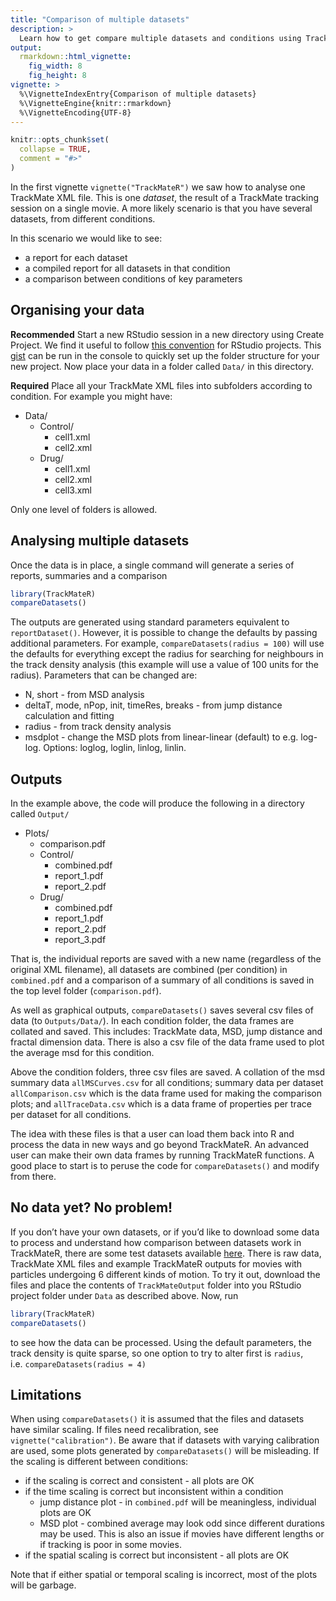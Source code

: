 ```yaml
---
title: "Comparison of multiple datasets"
description: >
  Learn how to get compare multiple datasets and conditions using TrackMateR.
output:
  rmarkdown::html_vignette:
    fig_width: 8
    fig_height: 8
vignette: >
  %\VignetteIndexEntry{Comparison of multiple datasets}
  %\VignetteEngine{knitr::rmarkdown}
  %\VignetteEncoding{UTF-8}
---
```


```r
knitr::opts_chunk$set(
  collapse = TRUE,
  comment = "#>"
)
```

In the first vignette `vignette("TrackMateR")` we saw how to analyse one TrackMate XML file.
This is one _dataset_, the result of a TrackMate tracking session on a single movie.
A more likely scenario is that you have several datasets, from different conditions.

In this scenario we would like to see:

- a report for each dataset
- a compiled report for all datasets in that condition
- a comparison between conditions of key parameters

## Organising your data

**Recommended**
Start a new RStudio session in a new directory using Create Project.
We find it useful to follow [this convention](https://martinctc.github.io/blog/rstudio-projects-and-working-directories-a-beginner's-guide/) for RStudio projects.
This [gist](https://gist.github.com/quantixed/42625f988a7b5da25b7e333c4a660b97) can be run in the console to quickly set up the folder structure for your new project.
Now place your data in a folder called `Data/` in this directory.

**Required**
Place all your TrackMate XML files into subfolders according to condition.
For example you might have:

* Data/
  + Control/
    - cell1.xml
    - cell2.xml
  + Drug/
    - cell1.xml
    - cell2.xml
    - cell3.xml

Only one level of folders is allowed.

## Analysing multiple datasets

Once the data is in place, a single command will generate a series of reports, summaries and a comparison

```r
library(TrackMateR)
compareDatasets()
```

The outputs are generated using standard parameters equivalent to `reportDataset()`.
However, it is possible to change the defaults by passing additional parameters.
For example, `compareDatasets(radius = 100)` will use the defaults for everything except the radius for searching for neighbours in the track density analysis (this example will use a value of 100 units for the radius).
Parameters that can be changed are:

- N, short - from MSD analysis
- deltaT, mode, nPop, init, timeRes, breaks - from jump distance calculation and fitting
- radius - from track density analysis
- msdplot - change the MSD plots from linear-linear (default) to e.g. log-log. Options: loglog, loglin, linlog, linlin.


## Outputs

In the example above, the code will produce the following in a directory called `Output/`

* Plots/
  + comparison.pdf
  + Control/
    - combined.pdf
    - report_1.pdf
    - report_2.pdf
  + Drug/
    - combined.pdf
    - report_1.pdf
    - report_2.pdf
    - report_3.pdf

That is, the individual reports are saved with a new name (regardless of the original XML filename), all datasets are combined (per condition) in `combined.pdf` and a comparison of a summary of all conditions is saved in the top level folder (`comparison.pdf`).

As well as graphical outputs, `compareDatasets()` saves several csv files of data (to `Outputs/Data/`).
In each condition folder, the data frames are collated and saved.
This includes: TrackMate data, MSD, jump distance and fractal dimension data.
There is also a csv file of the data frame used to plot the average msd for this condition.

Above the condition folders, three csv files are saved.
A collation of the msd summary data `allMSCurves.csv` for all conditions; summary data per dataset `allComparison.csv` which is the data frame used for making the comparison plots; and `allTraceData.csv` which is a data frame of properties per trace per dataset for all conditions.

The idea with these files is that a user can load them back into R and process the data in new ways and go beyond TrackMateR.
An advanced user can make their own data frames by running TrackMateR functions.
A good place to start is to peruse the code for `compareDatasets()` and modify from there.

## No data yet? No problem!

If you don't have your own datasets, or if you'd like to download some data to process and understand how comparison between datasets work in TrackMateR, there are some test datasets available [here](https://doi.org/10.5281/zenodo.7985498).
There is raw data, TrackMate XML files and example TrackMateR outputs for movies with particles undergoing 6 different kinds of motion.
To try it out, download the files and place the contents of `TrackMateOutput` folder into you RStudio project folder under `Data` as described above.
Now, run

```r
library(TrackMateR)
compareDatasets()
```

to see how the data can be processed.
Using the default parameters, the track density is quite sparse, so one option to try to alter first is `radius`, i.e. `compareDatasets(radius = 4)`

## Limitations

When using `compareDatasets()` it is assumed that the files and datasets have similar scaling.
If files need recalibration, see `vignette("calibration")`.
Be aware that if datasets with varying calibration are used, some plots generated by `compareDatasets()` will be misleading.
If the scaling is different between conditions:

* if the scaling is correct and consistent - all plots are OK
* if the time scaling is correct but inconsistent within a condition
  + jump distance plot - in `combined.pdf` will be meaningless, individual plots are OK
  + MSD plot - combined average may look odd since different durations may be used. This is also an issue if movies have different lengths or if tracking is poor in some movies.
* if the spatial scaling is correct but inconsistent - all plots are OK

Note that if either spatial or temporal scaling is incorrect, most of the plots will be garbage.

